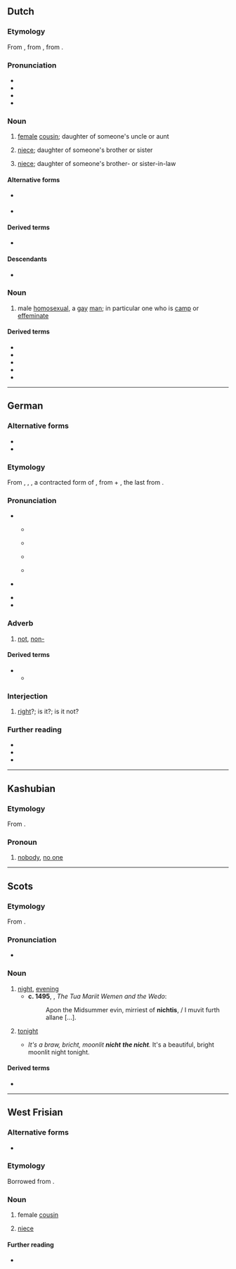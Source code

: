 {{also|nicht-}}
==Dutch==

===Etymology===
From {{inh|nl|dum|nichte}}, from {{inh|nl|odt|*nift}}, from {{inh|nl|gem-pro|*niftiz}}.

===Pronunciation===
* {{IPA|nl|/nɪxt/}}
* {{audio|nl|Nl-nicht.ogg|audio}}
* {{hyphenation|nl|nicht}}
* {{rhymes|nl|ɪxt|s=1}}

===Noun===
{{nl-noun|f|-en|nichtje}}

# {{topics|nl|Family members}} [[female]] [[cousin]]; daughter of someone's uncle or aunt
# {{topics|nl|Family members}}[[niece]]; daughter of someone's brother or sister
# {{topics|nl|Family members}} [[niece]]; daughter of someone's brother- or sister-in-law

====Alternative forms====
* {{l|nl|nift}} {{qualifier|obsolete|Holland}}
* {{l|nl|nifte}} {{qualifier|obsolete|Holland}}

====Derived terms====
* {{l|nl|achternicht}}

====Descendants====
* {{desc|dcr|nechi|nechtje|negje}}

===Noun===
{{nl-noun|m|-en|nichtje}}

# {{topics|nl|People|LGBT}} {{lb|nl|sometimes|_|derogatory}} male [[homosexual]], a [[gay]] [[man]]; in particular one who is [[camp]] or [[effeminate]]

====Derived terms====
* {{l|nl|leernicht}}
* {{l|nl|nichtendom}}
* {{l|nl|nichterig}}
* {{l|nl|relnicht}}
* {{l|nl|pisnicht}}

----

==German==

===Alternative forms===
* {{alter|de|nich|nich'||informal writing, reflecting the common pronunciation}}
* {{alter|de|net|nit||colloquial; in central Germany, southern Germany, Austria}}

===Etymology===
From {{inh|de|gmh|niwiht}}, {{m|gmh|niweht}}, {{m|gmh|niht}}, a contracted form of {{inh|de|goh|niowiht}}, from {{m|goh|nio||never}} + {{m|goh|wiht||being, creature}}, the last from {{der|de|gem-pro|*wihtą}}.

===Pronunciation===
* {{IPA|de|/nɪçt/}}
** {{IPA|de|[nɪçt]}} {{a|predominant}}
** {{IPA|de|[niçt]}} {{a|Bavaria; parts of Austria; Ruhrgebiet}}
** {{IPA|de|[nɪxt]|[nixt]|[-χt]}} {{a|Switzerland; parts of Austria}}
** {{IPA|de|[nɪɕt]|[nəɕt]|[-ʃt]}} {{a|parts of central Germany}}
* {{IPA|de|/nɪç/}} {{a|common speech; quasi-standard in northern and central Germany; alternations as above}}
* {{audio|de|De-nicht.ogg|audio}}
* {{rhymes|de|ɪçt|ɪç|s1=1}}

===Adverb===
{{de-adv}}

# [[not]], [[non-]] {{gloss|''negates the meaning of a verb, adjective, or adverb''}}
#: {{ux|de|Bitte '''nicht''' stören!|Please do '''not''' disturb!}}
#: {{ux|de|Das ist '''nicht''' wahr.|That is '''not''' true.}}

====Derived terms====
* {{l|de|nichtig}}
** {{l|de|Nichtigkeit}}

===Interjection===
{{head|de|interjection|head=nicht?}}

# {{lb|de|tag question|dated|or|formal}} [[right]]?; is it?; is it not?
#: {{syn|de|gell|ne|nicht wahr|oder|[[oder]] [[nicht]]|wa}}
#: {{ux|de|Du bist sicher die Claudia, '''nicht?'''|You must be Claudia, '''aren't you?'''}}

===Further reading===
* {{R:DWDS}}
* {{R:UniLeipzig}}
* {{R:Duden}}

----

==Kashubian==

===Etymology===
From {{inh|csb|sla-pro|*nikъto}}.

===Pronoun===
{{head|csb|pronoun}}

# [[nobody]], [[no one]]

----

==Scots==

===Etymology===
From {{inh|sco|ang|niht}}.

===Pronunciation===
* {{IPA|sco|/nɪçt/|/nixt/}}

===Noun===
{{sco-noun}}

# [[night]], [[evening]]
#* '''c. 1495''', {{w|William Dunbar}}, ''The Tua Mariit Wemen and the Wedo'':
#*: Apon the Midsummer evin, mirriest of '''nichtis''', / I muvit furth allane [...].
# {{lb|sco|definite singular}} [[tonight]]
#* ''It's a braw, bricht, moonlit '''nicht''' '''the nicht'''.'' It's a beautiful, bright moonlit night tonight.

====Derived terms====
* {{l|sco|fortnicht}}

----

==West Frisian==

===Alternative forms===
* {{l|fy|nift}}

===Etymology===
Borrowed from {{bor|fy|nl|nicht}}.

===Noun===
{{fy-noun|c|nichten|nichtsje}}

# {{topics|fy|Family members}} female [[cousin]]
#: {{cot|fy|neef}}
# {{topics|fy|Family members}} {{lb|fy|archaic}} [[niece]]

====Further reading====
* {{R:WFT|67040}}